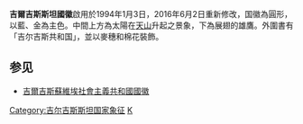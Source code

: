 {{NoteTA
|G1=地名
|1=zh-hans:吉尔吉斯共和国; zh-hant:吉爾吉斯共和國;
|2=zh-hans:吉尔吉斯苏维埃; zh-hant:吉爾吉斯蘇維埃;
}}
{{Infobox coat of arms
|name             = 吉爾吉斯斯坦國徽
|image            = Emblem of Kyrgyzstan.svg
|image_width      = 300
|middle           = Emblem of Kyrgyzstan (1994-2016).svg
|middle_width     = 200
|middle_caption   = 吉尔吉斯斯坦旧国徽，1994-2016
|lesser           = Flag of Kyrgyz Government.svg
|lesser_width     = 200
|lesser_caption   = 国徽见于[[吉尔吉斯斯坦|吉尔吉斯斯坦]]政府旗
|image2      = Flag of the President of Kyrgyzstan.svg
|image2_width      = 200
|image2_caption   = 国徽见于[[吉尔吉斯斯坦总统|吉尔吉斯斯坦总统]]旗
|armiger          = {{flag|吉爾吉斯斯坦}}
|year_adopted     = 2016年6月2日
|crest            = 
|torse            = 
|shield           = 
|supporters       = 
|compartment      = 
|motto            = 
|orders           = 
|other_elements   = 
|earlier_versions = 
|use              = 
}}
'''吉爾吉斯斯坦國徽'''啟用於1994年1月3日，2016年6月2日重新修改，国徽為圓形，以藍、金為主色。中間上方為太陽在[[天山|天山]]升起之景象，下為展翅的雄鷹。外圍書有「吉尔吉斯共和国」，並以麥穗和棉花裝飾。

==参见==
* [[吉爾吉斯蘇維埃社會主義共和國國徽|吉爾吉斯蘇維埃社會主義共和國國徽]]

{{亚洲题目|国徽}}

[[Category:吉尔吉斯斯坦国家象征|Category:吉尔吉斯斯坦国家象征]]
[[Category:國徽|K]]